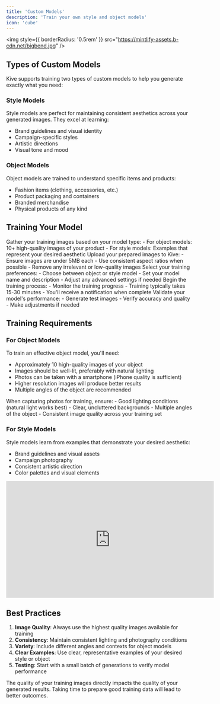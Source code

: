 ```yaml
---
title: 'Custom Models'
description: 'Train your own style and object models'
icon: 'cube'
---
```


<img
  style={{ borderRadius: '0.5rem' }}
  src="https://mintlify-assets.b-cdn.net/bigbend.jpg"
/>

## Types of Custom Models

Kive supports training two types of custom models to help you generate exactly what you need:

### Style Models

Style models are perfect for maintaining consistent aesthetics across your generated images. They excel at learning:

- Brand guidelines and visual identity
- Campaign-specific styles 
- Artistic directions
- Visual tone and mood

### Object Models

Object models are trained to understand specific items and products:

- Fashion items (clothing, accessories, etc.)
- Product packaging and containers
- Branded merchandise
- Physical products of any kind

## Training Your Model

<Steps>
  <Step title="1. Prepare Your Training Data" icon="image">
    Gather your training images based on your model type:
    - For object models: 10+ high-quality images of your product
    - For style models: Examples that represent your desired aesthetic
  </Step>
  
  <Step title="2. Upload Your Images" icon="cloud-arrow-up">
    Upload your prepared images to Kive:
    - Ensure images are under 5MB each
    - Use consistent aspect ratios when possible
    - Remove any irrelevant or low-quality images
  </Step>

  <Step title="3. Configure Training Settings" icon="gear">
    Select your training preferences:
    - Choose between object or style model
    - Set your model name and description
    - Adjust any advanced settings if needed
  </Step>

  <Step title="4. Start Training" icon="play">
    Begin the training process:
    - Monitor the training progress
    - Training typically takes 15-30 minutes
    - You'll receive a notification when complete
  </Step>

  <Step title="5. Test Your Model" icon="flask">
    Validate your model's performance:
    - Generate test images
    - Verify accuracy and quality
    - Make adjustments if needed
  </Step>
</Steps>

## Training Requirements

### For Object Models

To train an effective object model, you'll need:

- Approximately 10 high-quality images of your object
- Images should be well-lit, preferably with natural lighting
- Photos can be taken with a smartphone (iPhone quality is sufficient)
- Higher resolution images will produce better results
- Multiple angles of the object are recommended

<Tip>
When capturing photos for training, ensure:
- Good lighting conditions (natural light works best)
- Clear, uncluttered backgrounds
- Multiple angles of the object
- Consistent image quality across your training set
</Tip>

### For Style Models

Style models learn from examples that demonstrate your desired aesthetic:

- Brand guidelines and visual assets
- Campaign photography
- Consistent artistic direction
- Color palettes and visual elements

<iframe
  width="560"
  height="315"
  src="https://www.youtube.com/embed/4KzFe50RQkQ"
  title="YouTube video player"
  frameBorder="0"
  allow="accelerometer; autoplay; clipboard-write; encrypted-media; gyroscope; picture-in-picture"
  allowFullScreen
  style={{ width: '100%', borderRadius: '0.5rem' }}
></iframe>

## Best Practices

1. **Image Quality**: Always use the highest quality images available for training
2. **Consistency**: Maintain consistent lighting and photography conditions
3. **Variety**: Include different angles and contexts for object models
4. **Clear Examples**: Use clear, representative examples of your desired style or object
5. **Testing**: Start with a small batch of generations to verify model performance

<Note>
The quality of your training images directly impacts the quality of your generated results. Taking time to prepare good training data will lead to better outcomes.
</Note>
